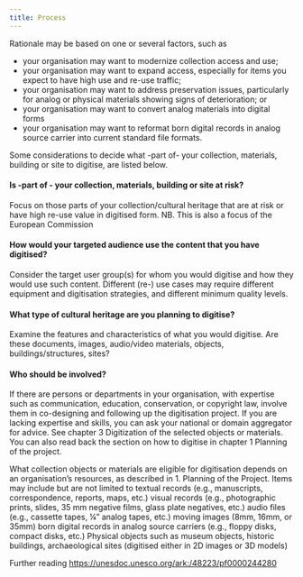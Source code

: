 ```yaml
---
title: Process 
---
```

Rationale may be based on one or several factors, such as 
- your organisation may want to modernize collection access and use;
- your organisation may want to expand access, especially for items you expect to have high use and re-use traffic; 
- your organisation may want to address preservation issues, particularly for analog or physical materials showing signs of deterioration; or 
- your organisation may want to convert analog materials into digital forms
- your organisation may want to reformat born digital records in analog source carrier into current standard file formats.

Some considerations to decide what -part of- your collection, materials, building or site to digitise, are listed below.

#### Is -part of - your collection, materials, building or site at risk?
Focus on those parts of your collection/cultural heritage that are at risk or have high re-use value in digitised form. NB. This is also a focus of the European Commission

#### How would your targeted audience use the content that you have digitised?
Consider the target user group(s) for whom you would digitise and how they would use such content.
Different (re-) use cases may require different equipment and digitisation strategies, and different minimum quality levels.

#### What type of cultural heritage are you planning to digitise? 
Examine the features and characteristics of what you would digitise. Are these  documents, images, audio/video materials, objects, buildings/structures, sites? 

#### Who should be involved?
If there are persons or departments in your organisation, with expertise such as communication, education, conservation, or copyright law, involve them in co-designing and following up the digitisation project. 
If you are lacking expertise and skills, you can ask your national or domain aggregator for advice. See chapter 3 Digitization of the selected objects or materials. You can also read back the section on how to digitise in chapter 1 Planning of the project.

What collection objects or materials are eligible for digitisation depends on an organisation’s resources, as described in 1. Planning of the Project. Items may include but are not limited to
textual records (e.g., manuscripts, correspondence, reports, maps, etc.)
visual records (e.g., photographic prints, slides, 35 mm negative films, glass plate negatives, etc.) 
audio files (e.g., cassette tapes, ¼” analog tapes, etc.) 
moving images (8mm, 16mm, or 35mm) 
born digital records in analog source carriers (e.g., floppy disks, compact disks, etc.) 
Physical objects such as museum objects, historic buildings, archaeological sites (digitised either in 2D images or 3D models) 

Further reading 
https://unesdoc.unesco.org/ark:/48223/pf0000244280 
